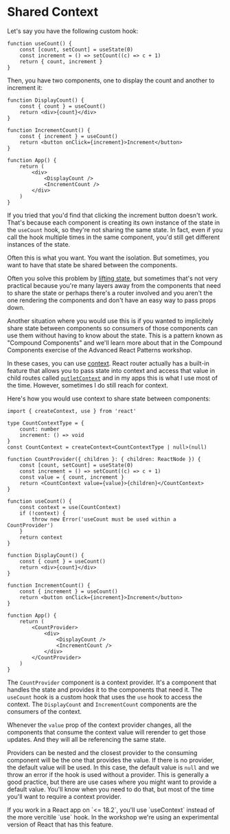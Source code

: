 # Shared Context

Let's say you have the following custom hook:

```tsx
function useCount() {
	const [count, setCount] = useState(0)
	const increment = () => setCount((c) => c + 1)
	return { count, increment }
}
```

Then, you have two components, one to display the count and another to increment it:

```tsx
function DisplayCount() {
	const { count } = useCount()
	return <div>{count}</div>
}

function IncrementCount() {
	const { increment } = useCount()
	return <button onClick={increment}>Increment</button>
}

function App() {
	return (
		<div>
			<DisplayCount />
			<IncrementCount />
		</div>
	)
}
```

If you tried that you'd find that clicking the increment button doesn't work.
That's because each component is creating its own instance of the state in the
`useCount` hook, so they're not sharing the same state. In fact, even if you
call the hook multiple times in the same component, you'd still get different
instances of the state.

Often this is what you want. You want the isolation. But sometimes, you want to
have that state be shared between the components.

Often you solve this problem by
[lifting state](https://react.dev/learn/sharing-state-between-components), but
sometimes that's not very practical because you're many layers away from the
components that need to share the state or perhaps there's a router involved and
you aren't the one rendering the components and don't have an easy way to pass
props down.

Another situation where you would use this is if you wanted to implicitely share
state between components so consumers of those components can use them without
having to know about the state. This is a pattern known as "Compound Components"
and we'll learn more about that in the Compound Components exercise of the
Advanced React Patterns workshop.

In these cases, you can use
[context](https://react.dev/reference/react/createContext). React router
actually has a built-in feature that allows you to pass state into context and
access that value in child routes called
[`outletContext`](https://reactrouter.com/en/main/hooks/use-outlet-context)
and in my apps this is what I use most of the time. However, sometimes I do
still reach for context.

Here's how you would use context to share state between components:

```tsx
import { createContext, use } from 'react'

type CountContextType = {
	count: number
	increment: () => void
}
const CountContext = createContext<CountContextType | null>(null)

function CountProvider({ children }: { children: ReactNode }) {
	const [count, setCount] = useState(0)
	const increment = () => setCount((c) => c + 1)
	const value = { count, increment }
	return <CountContext value={value}>{children}</CountContext>
}

function useCount() {
	const context = use(CountContext)
	if (!context) {
		throw new Error('useCount must be used within a CountProvider')
	}
	return context
}

function DisplayCount() {
	const { count } = useCount()
	return <div>{count}</div>
}

function IncrementCount() {
	const { increment } = useCount()
	return <button onClick={increment}>Increment</button>
}

function App() {
	return (
		<CountProvider>
			<div>
				<DisplayCount />
				<IncrementCount />
			</div>
		</CountProvider>
	)
}
```

The `CountProvider` component is a context provider. It's a component that
handles the state and provides it to the components that need it. The `useCount`
hook is a custom hook that uses the `use` hook to access the context. The
`DisplayCount` and `IncrementCount` components are the consumers of the context.

Whenever the `value` prop of the context provider changes, all the components
that consume the context value will rerender to get those updates. And they will
all be referencing the same state.

Providers can be nested and the closest provider to the consuming component will
be the one that provides the value. If there is no provider, the default value
will be used. In this case, the default value is `null` and we throw an error if
the hook is used without a provider. This is generally a good practice, but
there are use cases where you might want to provide a default value. You'll know
when you need to do that, but most of the time you'll want to require a context
provider.

<callout-warning>
	If you work in a React app on `<= 18.2`, you'll use `useContext` instead of
	the more vercitile `use` hook. In the workshop we're using an experimental
	version of React that has this feature.
</callout-warning>
